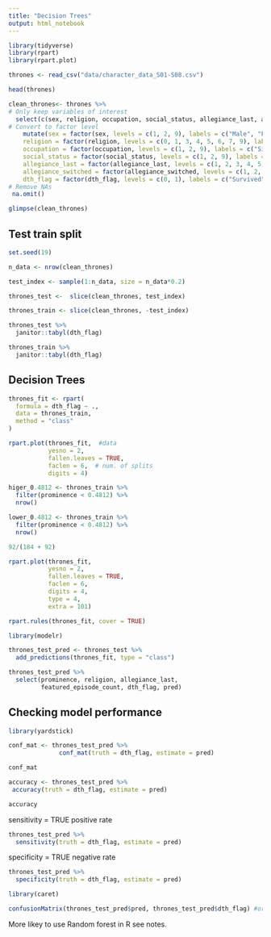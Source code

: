 ```yaml
---
title: "Decision Trees"
output: html_notebook
---
```


```r
library(tidyverse)
library(rpart)
library(rpart.plot)
```

```r
thrones <- read_csv("data/character_data_S01-S08.csv")
```

```r
head(thrones)
```

```r
clean_thrones<- thrones %>% 
# Only keep variables of interest
  select(c(sex, religion, occupation, social_status, allegiance_last, allegiance_switched, dth_flag, featured_episode_count, prominence)) %>% 
# Convert to factor level
    mutate(sex = factor(sex, levels = c(1, 2, 9), labels = c("Male", "Female", "Unknown")),
    religion = factor(religion, levels = c(0, 1, 3, 4, 5, 6, 7, 9), labels = c("Great Stallion", "Lord of Light", "Faith of the Seven", "Old Gods", "Drowned God", "Many Faced God", "Other", "Unknown")),
    occupation = factor(occupation, levels = c(1, 2, 9), labels = c("Silk-collar", "Leather-collar", "Unknown")),
    social_status = factor(social_status, levels = c(1, 2, 9), labels = c("Highborn", "Lowborn", "Unknown")),
    allegiance_last = factor(allegiance_last, levels = c(1, 2, 3, 4, 5, 6, 7, 8, 9), labels = c("Stark", "Targaryen", "Night's Watch", "Lannister", "Greyjoy", "Bolton", "Frey", "Other", "Unknown")),
    allegiance_switched = factor(allegiance_switched, levels = c(1, 2, 9), labels = c("No", "Yes", "Unknown")),
    dth_flag = factor(dth_flag, levels = c(0, 1), labels = c("Survived", "Died"))) %>%
# Remove NAs 
 na.omit()
```


```r
glimpse(clean_thrones)
```

## Test train split

```r
set.seed(19)
```

```r
n_data <- nrow(clean_thrones)

test_index <- sample(1:n_data, size = n_data*0.2)

thrones_test <-  slice(clean_thrones, test_index)

thrones_train <- slice(clean_thrones, -test_index)
```

```r
thrones_test %>% 
  janitor::tabyl(dth_flag)
```

```r
thrones_train %>% 
  janitor::tabyl(dth_flag)
```

## Decision Trees 

```r
thrones_fit <- rpart(
  formula = dth_flag ~ .,
  data = thrones_train, 
  method = "class"
)

rpart.plot(thrones_fit,  #data
           yesno = 2, 
           fallen.leaves = TRUE,
           faclen = 6,  # num. of splits
           digits = 4)
```

```r
higer_0.4812 <- thrones_train %>% 
  filter(prominence < 0.4812) %>% 
  nrow()

lower_0.4812 <- thrones_train %>% 
  filter(prominence < 0.4812) %>% 
  nrow()

92/(184 + 92)
```

```r
rpart.plot(thrones_fit,
           yesno = 2,
           fallen.leaves = TRUE,
           faclen = 6,
           digits = 4,
           type = 4, 
           extra = 101)
```

```r
rpart.rules(thrones_fit, cover = TRUE)
```



```r
library(modelr)

thrones_test_pred <- thrones_test %>% 
  add_predictions(thrones_fit, type = "class")

thrones_test_pred %>% 
  select(prominence, religion, allegiance_last, 
         featured_episode_count, dth_flag, pred)
```

## Checking model performance

```r
library(yardstick)
```


```r
conf_mat <- thrones_test_pred %>%
              conf_mat(truth = dth_flag, estimate = pred)

conf_mat
```

```r
accuracy <- thrones_test_pred %>%
 accuracy(truth = dth_flag, estimate = pred)

accuracy 
```
sensitivity = TRUE positive rate
```r
thrones_test_pred %>%
  sensitivity(truth = dth_flag, estimate = pred)
```

specificity = TRUE negative rate
```r
thrones_test_pred %>%
  specificity(truth = dth_flag, estimate = pred)
```

```r
library(caret)
```

```r
confusionMatrix(thrones_test_pred$pred, thrones_test_pred$dth_flag) #order is estimate and then truth 
```

More likey to use Random forest in R see notes.

